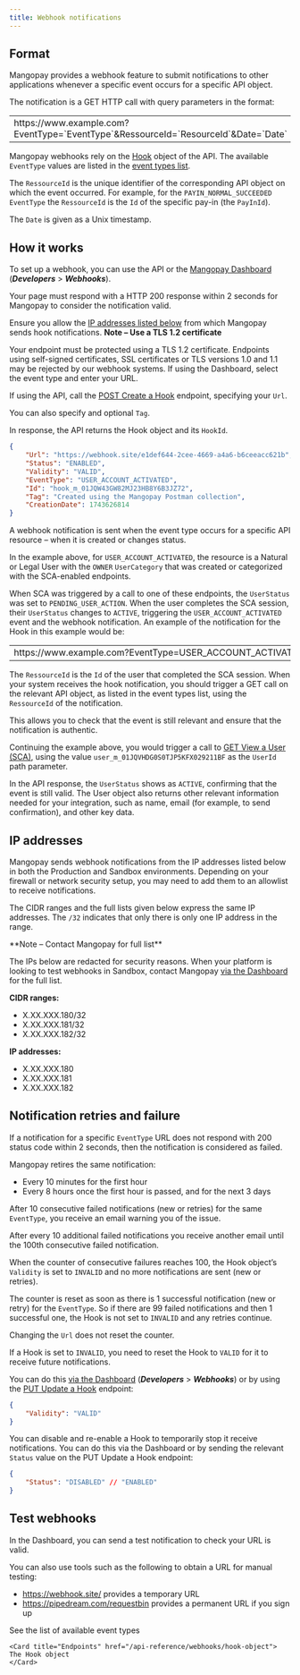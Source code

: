 ```yaml
---
title: Webhook notifications
---
```


## Format

Mangopay provides a webhook feature to submit notifications to other applications whenever a specific event occurs for a specific API object.

The notification is a GET HTTP call with query parameters in the format:

<table><tbody><tr>
<td class="table-content no-borders">
https<span>://www</span>.example.com?EventType=`EventType`&RessourceId=`ResourceId`&Date=`Date`
</td>
</tr></tbody></table>

Mangopay webhooks rely on the [Hook](/api-reference/webhooks/hook-object) object of the API. The available `EventType` values are listed in the [event types list](/webhooks/event-types). 

The `RessourceId` is the unique identifier of the corresponding API object on which the event occurred. For example, for the `PAYIN_NORMAL_SUCCEEDED` `EventType` the `RessourceId` is the `Id` of the specific pay-in (the `PayInId`).

The `Date` is given as a Unix timestamp.

## How it works

To set up a webhook, you can use the API or the <a href="https://hub.mangopay.com/" target="_blank">Mangopay Dashboard</a> (***Developers*** > ***Webhooks***).

<Steps>
<Step title="Define the URL to which you wish to receive the notification">

Your page must respond with a HTTP 200 response within 2 seconds for Mangopay to consider the notification valid.

Ensure you allow the [IP addresses listed below](#ip-addresses) from which Mangopay sends hook notifications. 
<Note>
**Note – Use a TLS 1.2 certificate**

Your endpoint must be protected using a TLS 1.2 certificate. Endpoints using self-signed certificates, SSL certificates or TLS versions 1.0 and 1.1 may be rejected by our webhook systems.
</Note>
</Step>
<Step title="Create the Hook for the event type">
If using the Dashboard, select the event type and enter your URL.

If using the API, call the [POST Create a Hook](/api-reference/webhooks/create-hook) endpoint, specifying your `Url`.

You can also specify and optional `Tag`.

In response, the API returns the Hook object and its `HookId`.

```json API response example
{
    "Url": "https://webhook.site/e1def644-2cee-4669-a4a6-b6ceeacc621b",
    "Status": "ENABLED",
    "Validity": "VALID",
    "EventType": "USER_ACCOUNT_ACTIVATED",
    "Id": "hook_m_01JQW43GW82MJ23HB8Y6B3JZ72",
    "Tag": "Created using the Mangopay Postman collection",
    "CreationDate": 1743626814
}
```
</Step>
<Step title="Create or act on the resource that leads to the event">
A webhook notification is sent when the event type occurs for a specific API resource – when it is created or changes status.

In the example above, for `USER_ACCOUNT_ACTIVATED`, the resource is a Natural or Legal User with the `OWNER` `UserCategory` that was created or categorized with the SCA-enabled endpoints. 

When SCA was triggered by a call to one of these endpoints, the `UserStatus` was set to `PENDING_USER_ACTION`. When the user completes the SCA session, their `UserStatus` changes to `ACTIVE`, triggering the `USER_ACCOUNT_ACTIVATED` event and the webhook notification.
</Step>
<Step title="Listen for the notification on your URL">
An example of the notification for the Hook in this example would be:

<table><tbody><tr>
<td class="table-content no-borders">
https<span>://www</span>.example.com?&#8288;EventType=USER_ACCOUNT_ACTIVATED&RessourceId=user_m_01JQVHDG0S0TJP5KFX029211BF&Date=1743627006
</td>
</tr></tbody></table>

The `RessourceId` is the `Id` of the user that completed the SCA session. 
</Step>
<Step title="Trigger a GET call on the relevant resource">
When your system receives the hook notification, you should trigger a GET call on the relevant API object, as listed in the event types list, using the `RessourceId` of the notification.

This allows you to check that the event is still relevant and ensure that the notification is authentic.

Continuing the example above, you would trigger a call to [GET View a User (SCA)](/api-reference/users/view-user-sca), using the value `user_m_01JQVHDG0S0TJP5KFX029211BF` as the `UserId` path parameter.

In the API response, the `UserStatus` shows as `ACTIVE`, confirming that the event is still valid. The User object also returns other relevant information needed for your integration, such as name, email (for example, to send confirmation), and other key data.
</Step>
</Steps>

## IP addresses
Mangopay sends webhook notifications from the IP addresses listed below in both the Production and Sandbox environments. Depending on your firewall or network security setup, you may need to add them to an allowlist to receive notifications.

The CIDR ranges and the full lists given below express the same IP addresses. The `/32` indicates that only there is only one IP address in the range.

<Note>
**Note – Contact Mangopay for full list**

The IPs below are redacted for security reasons. When your platform is looking to test webhooks in Sandbox, contact Mangopay <a href="https://hub.mangopay.com/" target="_blank">via the Dashboard</a> for the full list. 
</Note>

**CIDR ranges:**
- X.XX.XXX.180/32
- X.XX.XXX.181/32
- X.XX.XXX.182/32

**IP addresses:**
- X.XX.XXX.180
- X.XX.XXX.181
- X.XX.XXX.182

## Notification retries and failure

If a notification for a specific `EventType` URL does not respond with 200 status code within 2 seconds, then the notification is considered as failed.

Mangopay retires the same notification:

- Every 10 minutes for the first hour
- Every 8 hours once the first hour is passed, and for the next 3 days

After 10 consecutive failed notifications (new or retries) for the same `EventType`, you receive an email warning you of the issue. 

After every 10 additional failed notifications you receive another email until the 100th consecutive failed notification.

When the counter of consecutive failures reaches 100, the Hook object’s `Validity` is set to `INVALID` and no more notifications are sent (new or retries).

The counter is reset as soon as there is 1 successful notification (new or retry) for the `EventType`. So if there are 99 failed notifications and then 1 successful one, the Hook is not set to `INVALID` and any retries continue.

Changing the `Url` does not reset the counter.

If a Hook is set to `INVALID`, you need to reset the Hook to `VALID` for it to receive future notifications. 

You can do this <a href="https://hub.mangopay.com/" target="_blank">via the Dashboard</a> (***Developers*** > ***Webhooks***) or by using the [PUT Update a Hook](/api-reference/webhooks/update-hook) endpoint:
```json API request
{
    "Validity": "VALID"
}
```
You can disable and re-enable a Hook to temporarily stop it receive notifications. You can do this via the Dashboard or by sending the relevant `Status` value on the PUT Update a Hook endpoint:
```json API request
{
    "Status": "DISABLED" // "ENABLED"
}
```

## Test webhooks

In the Dashboard, you can send a test notification to check your URL is valid.

You can also use tools such as the following to obtain a URL for manual testing:

- https://webhook.site/ provides a temporary URL
- https://pipedream.com/requestbin provides a permanent URL if you sign up


<CardGroup col={2}> 
    <Card title="Guide" href="/webhooks/event-types">
    See the list of available event types
    </Card>

    <Card title="Endpoints" href="/api-reference/webhooks/hook-object">
    The Hook object
    </Card>  
</CardGroup>